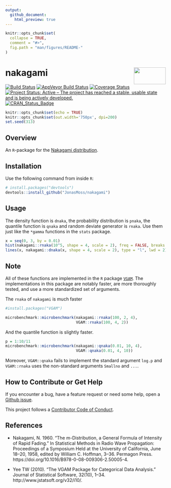 ```yaml
---
output:
  github_document:
    html_preview: true
---
```


<!-- README.md is generated from README.Rmd. Please edit that file -->

```r
knitr::opts_chunk$set(
  collapse = TRUE,
  comment = "#>",
  fig.path = "man/figures/README-"
)
```

# nakagami <img src="man/figures/logo.png" align="right" width="100" height="53.4" />
[![Build Status](https://travis-ci.com/JonasMoss/nakagami.svg?branch=master)](https://travis-ci.com/JonasMoss/nakagami)
[![AppVeyor Build Status](https://ci.appveyor.com/api/projects/status/github/JonasMoss/nakagami?branch=master&svg=true)](https://ci.appveyor.com/project/JonasMoss/nakagami)
[![Coverage Status](https://codecov.io/gh/JonasMoss/nakagami/branch/master/graph/badge.svg)](https://codecov.io/gh/JonasMoss/nakagami?branch=master)
[![Project Status: Active – The project has reached a stable, usable state and is being actively developed.](https://www.repostatus.org/badges/latest/active.svg)](https://www.repostatus.org/#active)
[![CRAN_Status_Badge](https://www.r-pkg.org/badges/version/nakagami)](https://cran.r-project.org/package=nakagami)

```r
knitr::opts_chunk$set(echo = TRUE)
knitr::opts_chunk$set(out.width='750px', dpi=200)
set.seed(313)
```

## Overview
An `R`-package for the [Nakagami distribution](https://en.wikipedia.org/wiki/Nakagami_distribution).

## Installation
Use the following command from inside `R`:
```r
# install.packages("devtools")
devtools::install_github("JonasMoss/nakagami")
```

## Usage

The density function is `dnaka`, the probability distribution is `pnaka`, 
the quantile function is `qnaka` and random deviate generator is `rnaka`. Use
them just like the `*gamma` functions in the `stats` package.

```r
x = seq(0, 3, by = 0.01)
hist(nakagami::rnaka(10^5, shape = 4, scale = 2), freq = FALSE, breaks = "FD")
lines(x, nakagami::dnaka(x, shape = 4, scale = 2), type = "l", lwd = 2)

```

## Note

All of these functions are implemented in the `R` package [`VGAM`](https://cran.r-project.org/package=VGAM). The implementations in this
package are notably faster, are more thoroughly tested, and use a more 
standardized set of arguments.

The `rnaka` of `nakagami` is much faster
```r
#install.packages("VGAM")

microbenchmark::microbenchmark(nakagami::rnaka(100, 2, 4), 
                               VGAM::rnaka(100, 4, 2))


```

And the quantile function is slightly faster.
```r
p = 1:10/11
microbenchmark::microbenchmark(nakagami::qnaka(0.01, 10, 4), 
                               VGAM::qnaka(0.01, 4, 10))
```

Moreover, `VGAM::qnaka` fails to implement the standard argument `log.p` and
`VGAM::rnaka` uses the non-standard arguments `Smallno` and `...`.

## How to Contribute or Get Help
If you encounter a bug, have a feature request or need some help, open a [Github issue](https://github.com/JonasMoss/nakagami/issues). 

This project follows a [Contributor Code of Conduct](https://www.contributor-covenant.org/version/1/4/code-of-conduct.html).

## References

* Nakagami, N. 1960. “The m-Distribution, a General Formula of Intensity of Rapid Fading.” In Statistical Methods in Radio Wave Propagation: Proceedings of a Symposium Held at the University of California, June 18–20, 1958, edited by William C. Hoffman, 3–36. Permagon Press. https://doi.org/10.1016/B978-0-08-009306-2.50005-4.

* Yee TW (2010). “The VGAM Package for Categorical Data Analysis.” Journal of Statistical Software, 32(10), 1–34. http://www.jstatsoft.org/v32/i10/.

